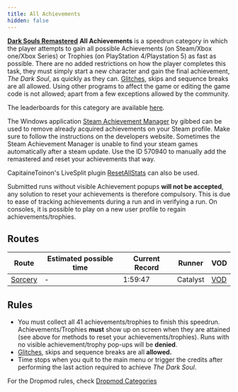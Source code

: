 ```yaml
---
title: All Achievements
hidden: false
---
```

[**Dark Souls Remastered**](/ds1remaster)    **All Achievements** is a speedrun category in which the player attempts to gain all possible Achievements (on Steam/Xbox one/Xbox Series) or Trophies (on PlayStation 4/Playstation 5) as fast as possible. There are no added restrictions on how the player completes this task, they must simply start a new character and gain the final achievement, *The Dark Soul*, as quickly as they can. [Glitches](/glitches), skips and sequence breaks are all allowed. Using other programs to affect the game or editing the game code is not allowed; apart from a few exceptions allowed by the community.

The leaderboards for this category are available [here](https://www.speedrun.com/darksoulsremastered/all_achievements).

The Windows application [Steam Achievement Manager](https://github.com/gibbed/SteamAchievementManager) by gibbed can be used to remove already acquired achievements on your Steam profile. Make sure to follow the instructions on the developers website. Sometimes the Steam Achievement Manager is unable to find your steam games automatically after a steam update. Use the ID 570940 to manually add the remastered and reset your achievements that way.

CapitaineToinon's LiveSplit plugin [ResetAllStats](https://github.com/CapitaineToinon/LiveSplit.ResetAllStats) can also be used.

Submitted runs without visible Achievement popups **will not be accepted**, any solution to reset your achievements is therefore compulsory. This is due to ease of tracking achievements during a run and in verifying a run. On consoles, it is possible to play on a new user profile to regain achievements/trophies.

## Routes

| Route | Estimated possible time | Current Record | Runner | VOD |
|-------|------------------------|----------------|---------|-----|
| [Sorcery](https://pastebin.com/XABkeeb8) | - | 1:59:47 | Catalyst | [VOD](https://youtu.be/Ylu3_O3pto4) |

## Rules

- You must collect all 41 achievements/trophies to finish this speedrun. Achievements/Trophies **must** show up on screen when they are attained (see above for methods to reset your achievements/trophies). Runs with no visible achievement/trophy pop-ups will be **denied**.
- [Glitches](/glitches), skips and sequence breaks are all **allowed.**
- Time stops when you quit to the main menu or trigger the credits after performing the last action required to achieve *The Dark Soul*.

For the Dropmod rules, check [Dropmod Categories](/ds1remaster/dropmod-categories/)